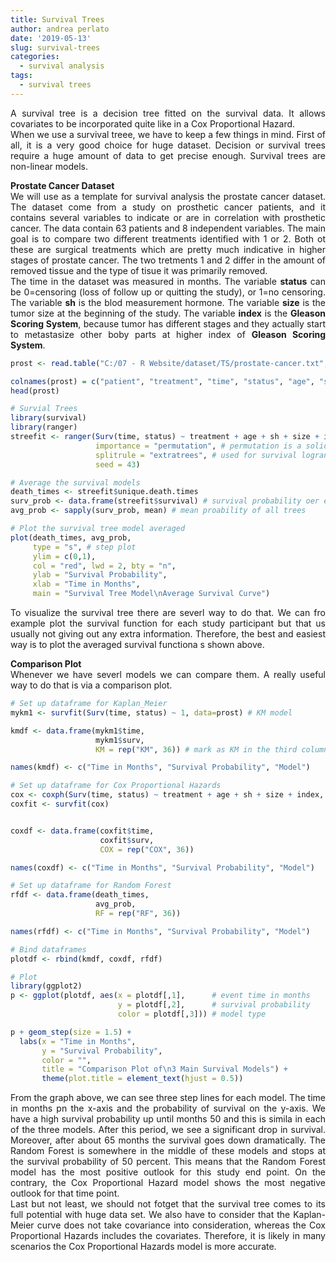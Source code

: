```yaml
---
title: Survival Trees
author: andrea perlato
date: '2019-05-13'
slug: survival-trees
categories:
  - survival analysis
tags:
  - survival trees
---
```


<style>
body {
text-align: justify}
</style>

A survival tree is a decision tree fitted on the survival data. It allows covariates to be incorporated quite like in a Cox Proportional Hazard. </br>
When we use a survival treee, we have to keep a few things in mind. First of all, it is a very good choice for huge dataset. Decision or survival trees require a huge amount of data to get precise enough. Survival trees are non-linear models.

**Prostate Cancer Dataset** </br>
We will use as a template for survival analysis the prostate cancer dataset. The dataset come from a study on prosthetic cancer patients, and it contains several variables to indicate or are in correlation with prosthetic cancer. The data contain 63 patients and 8 independent variables. The main goal is to compare two different treatments identified with 1 or 2. Both ot these are surgical treatments which are pretty much indicative in higher stages of prostate cancer.
The two tretments 1 and 2 differ in the amount of removed tissue and the type of tisue it was primarily removed. </br>
The time in the dataset was measured in months. The variable **status** can be 0=censoring (loss of follow up or quitting the study), or 1=no censoring.
The variable **sh** is the blod measurement hormone. The variable **size** is the tumor size at the beginning of the study. The variable **index** is the **Gleason Scoring System**, because tumor has different stages and they actually start to metastasize other boby parts at higher index of **Gleason Scoring System**.

```r
prost <- read.table("C:/07 - R Website/dataset/TS/prostate-cancer.txt", header = FALSE)

colnames(prost) = c("patient", "treatment", "time", "status", "age", "sh", "size", "index")
head(prost)

# Survial Trees
library(survival)
library(ranger)
streefit <- ranger(Surv(time, status) ~ treatment + age + sh + size + index, data=prost,
                   importance = "permutation", # permutation is a solid choice in survival trees
                   splitrule = "extratrees", # used for survival logrank
                   seed = 43)

# Average the survival models
death_times <- streefit$unique.death.times 
surv_prob <- data.frame(streefit$survival) # survival probability oer each tree
avg_prob <- sapply(surv_prob, mean) # mean proability of all trees

# Plot the survival tree model averaged
plot(death_times, avg_prob,
     type = "s", # step plot
     ylim = c(0,1),
     col = "red", lwd = 2, bty = "n",
     ylab = "Survival Probability",
     xlab = "Time in Months",
     main = "Survival Tree Model\nAverage Survival Curve")


```

To visualize the survival tree there are severl way to do that. We can fro example plot the survival function for each study participant but that us usually not giving out any extra information. Therefore, the best and easiest way is to plot the averaged survival functiona s shown above.

**Comparison Plot** </br>
Whenever we have severl models we can compare them. A really useful way to do that is via a comparison plot.

```r
# Set up dataframe for Kaplan_Meier
mykm1 <- survfit(Surv(time, status) ~ 1, data=prost) # KM model

kmdf <- data.frame(mykm1$time,
                   mykm1$surv,
                   KM = rep("KM", 36)) # mark as KM in the third column

names(kmdf) <- c("Time in Months", "Survival Probability", "Model")

# Set up dataframe for Cox Proportional Hazards
cox <- coxph(Surv(time, status) ~ treatment + age + sh + size + index, data =prost) # Cox PH model
coxfit <- survfit(cox)


coxdf <- data.frame(coxfit$time,
                    coxfit$surv,
                    COX = rep("COX", 36))

names(coxdf) <- c("Time in Months", "Survival Probability", "Model")

# Set up dataframe for Random Forest
rfdf <- data.frame(death_times,
                   avg_prob,
                   RF = rep("RF", 36))

names(rfdf) <- c("Time in Months", "Survival Probability", "Model")

# Bind dataframes
plotdf <- rbind(kmdf, coxdf, rfdf)

# Plot 
library(ggplot2)
p <- ggplot(plotdf, aes(x = plotdf[,1],      # event time in months
                        y = plotdf[,2],      # survival probability
                        color = plotdf[,3])) # model type

p + geom_step(size = 1.5) +
  labs(x = "Time in Months",
       y = "Survival Probability",
       color = "",
       title = "Comparison Plot of\n3 Main Survival Models") +
       theme(plot.title = element_text(hjust = 0.5))

```

From the graph above, we can see three step lines for each model. The time in months pn the x-axis and the probability of survival on the y-axis. We have a high survival probability up until months 50 and this is simila in each of the three models. After this period, we see a significant drop in survival. Moreover, after about 65 months the survival goes down dramatically. The Random Forest is somewhere in the middle of these models and stops at the survival probability of 50 percent. This means that the Random Forest model has the most positive outlook for this study end point. On the contrary, the Cox Proportional Hazard model shows the most negative outlook for that time point. </br>
Last but not least, we should not fotget that the survival tree comes to its full potential with huge data set.
We also have to consider that the Kaplan-Meier curve does not take covariance into consideration, whereas the Cox Proportional Hazards includes the covariates. Therefore, it is likely in many scenarios the Cox Proportional Hazards model is more accurate.









